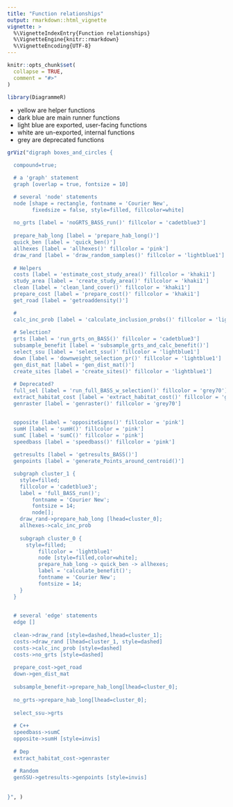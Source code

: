 ```yaml
---
title: "Function relationships"
output: rmarkdown::html_vignette
vignette: >
  %\VignetteIndexEntry{Function relationships}
  %\VignetteEngine{knitr::rmarkdown}
  %\VignetteEncoding{UTF-8}
---
```


```r
knitr::opts_chunk$set(
  collapse = TRUE,
  comment = "#>"
)
```

```r
library(DiagrammeR)
```

- yellow are helper functions
- dark blue are main runner functions
- light blue are exported, user-facing functions
- white are un-exported, internal functions
- grey are deprecated functions


```r
grViz("digraph boxes_and_circles {

  compound=true;

  # a 'graph' statement
  graph [overlap = true, fontsize = 10]

  # several 'node' statements
  node [shape = rectangle, fontname = 'Courier New', 
        fixedsize = false, style=filled, fillcolor=white]
        
  no_grts [label = 'noGRTS_BASS_run()' fillcolor = 'cadetblue3']
  
  prepare_hab_long [label = 'prepare_hab_long()']
  quick_ben [label = 'quick_ben()']
  allhexes [label = 'allhexes()' fillcolor = 'pink']
  draw_rand [label = 'draw_random_samples()' fillcolor = 'lightblue1']
  
  # Helpers
  costs [label = 'estimate_cost_study_area()' fillcolor = 'khaki1']
  study_area [label = 'create_study_area()' fillcolor = 'khaki1']
  clean [label = 'clean_land_cover()' fillcolor = 'khaki1']
  prepare_cost [label = 'prepare_cost()' fillcolor = 'khaki1']
  get_road [label = 'getroaddensity()']

  #  
  calc_inc_prob [label = 'calculate_inclusion_probs()' fillcolor = 'lightblue1']
  
  # Selection?
  grts [label = 'run_grts_on_BASS()' fillcolor = 'cadetblue3']
  subsample_benefit [label = 'subsample_grts_and_calc_benefit()']
  select_ssu [label = 'select_ssu()' fillcolor = 'lightblue1']
  down [label = 'downweight_selection_pr()' fillcolor = 'lightblue1']
  gen_dist_mat [label = 'gen_dist_mat()']
  create_sites [label = 'create_sites()' fillcolor = 'lightblue1']
  
  # Deprecated?
  full_sel [label = 'run_full_BASS_w_selection()' fillcolor = 'grey70']
  extract_habitat_cost [label = 'extract_habitat_cost()' fillcolor = 'grey70']
  genraster [label = 'genraster()' fillcolor = 'grey70']


  opposite [label = 'oppositeSigns()' fillcolor = 'pink']
  sumH [label = 'sumH()' fillcolor = 'pink']
  sumC [label = 'sumC()' fillcolor = 'pink']
  speedbass [label = 'speedbass()' fillcolor = 'pink']
  
  getresults [label = 'getresults_BASS()']
  genpoints [label = 'generate_Points_around_centroid()']

  subgraph cluster_1 {
    style=filled;
    fillcolor = 'cadetblue3';
    label = 'full_BASS_run()';
		fontname = 'Courier New';
		fontsize = 14;
		node[];
    draw_rand->prepare_hab_long [lhead=cluster_0];
    allhexes->calc_inc_prob
    
    subgraph cluster_0 {
      style=filled;
		  fillcolor = 'lightblue1'
		  node [style=filled,color=white];
		  prepare_hab_long -> quick_ben -> allhexes;
		  label = 'calculate_benefit()';
		  fontname = 'Courier New';
		  fontsize = 14;
    }
  }
	  

  # several 'edge' statements
  edge []
  
  clean->draw_rand [style=dashed,lhead=cluster_1];
  costs->draw_rand [lhead=cluster_1, style=dashed]
  costs->calc_inc_prob [style=dashed]
  costs->no_grts [style=dashed]
  
  prepare_cost->get_road
  down->gen_dist_mat
  
  subsample_benefit->prepare_hab_long[lhead=cluster_0];
  
  no_grts->prepare_hab_long[lhead=cluster_0];
  
  select_ssu->grts
  
  # C++
  speedbass->sumC
  opposite->sumH [style=invis]
  
  # Dep
  extract_habitat_cost->genraster
  
  # Random
  genSSU->getresults->genpoints [style=invis]
  
  
}", )
```
